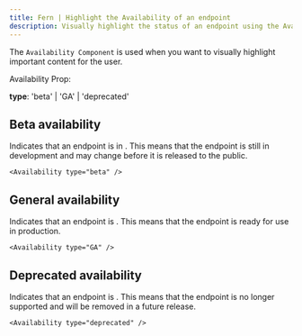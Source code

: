 ```yaml
---
title: Fern | Highlight the Availability of an endpoint
description: Visually highlight the status of an endpoint using the Availability component. Indicate whether the endpoint is in beta, generally available, or deprecated. 
---
```


The `Availability Component` is used when you want to visually highlight important content for the user.

Availability Prop:

**type**: 'beta' | 'GA' | 'deprecated'

## Beta availability 

Indicates that an endpoint is in <Availability type="beta" />. This means that the endpoint is still in development and may change before it is released to the public. 

```mdx
<Availability type="beta" />
```

## General availability

Indicates that an endpoint is <Availability type="GA" />. This means that the endpoint is ready for use in production. 

```mdx
<Availability type="GA" />
```

## Deprecated availability

Indicates that an endpoint is <Availability type="deprecated" />. This means that the endpoint is no longer supported and will be removed in a future release.

```mdx
<Availability type="deprecated" />
```
